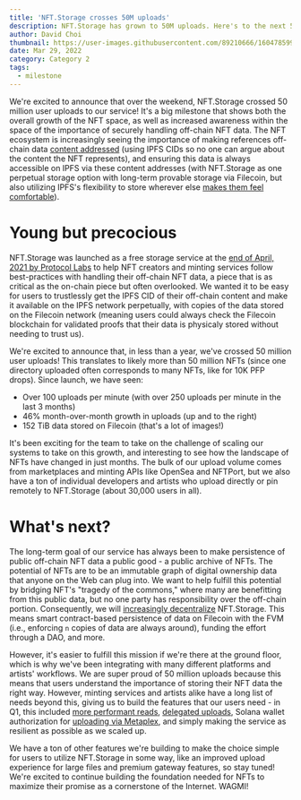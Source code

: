 ```yaml
---
title: 'NFT.Storage crosses 50M uploads'
description: NFT.Storage has grown to 50M uploads. Here's to the next 500M!
author: David Choi
thumbnail: https://user-images.githubusercontent.com/89210666/160478599-0de7cfdd-da01-4df5-a24d-12dcc01db259.png
date: Mar 29, 2022
category: Category 2
tags:
  - milestone
---
```


We're excited to announce that over the weekend, NFT.Storage crossed 50 million user uploads to our service! It's a big milestone that shows both the overall growth of the NFT space, as well as increased awareness within the space of the importance of securely handling off-chain NFT data. The NFT ecosystem is increasingly seeing the importance of making references off-chain data [content addressed](https://docs.ipfs.io/concepts/content-addressing/) (using IPFS CIDs so no one can argue about the content the NFT represents), and ensuring this data is always accessible on IPFS via these content addresses (with NFT.Storage as one perpetual storage option with long-term provable storage via Filecoin, but also utilizing IPFS's flexibility to store wherever else [makes them feel comfortable](https://nft.storage/blog/post/2021-12-14-storage-layer-maximalism/)).

# Young but precocious

NFT.Storage was launched as a free storage service at the [end of April, 2021 by Protocol Labs](https://filecoin.io/blog/posts/introducing-nft.storage-free-decentralized-storage-for-nfts/) to help NFT creators and minting services follow best-practices with handling their off-chain NFT data, a piece that is as critical as the on-chain piece but often overlooked. We wanted it to be easy for users to trustlessly get the IPFS CID of their off-chain content and make it available on the IPFS network perpetually, with copies of the data stored on the Filecoin network (meaning users could always check the Filecoin blockchain for validated proofs that their data is physicaly stored without needing to trust us).

We're excited to announce that, in less than a year, we've crossed 50 million user uploads! This translates to likely more than 50 million NFTs (since one directory uploaded often corresponds to many NFTs, like for 10K PFP drops). Since launch, we have seen:
- Over 100 uploads per minute (with over 250 uploads per minute in the last 3 months)
- 46% month-over-month growth in uploads (up and to the right)
- 152 TiB data stored on Filecoin (that's a lot of images!)

It's been exciting for the team to take on the challenge of scaling our systems to take on this growth, and interesting to see how the landscape of NFTs have changed in just months. The bulk of our upload volume comes from marketplaces and minting APIs like OpenSea and NFTPort, but we also have a ton of individual developers and artists who upload directly or pin remotely to NFT.Storage (about 30,000 users in all).

# What's next?

The long-term goal of our service has always been to make persistence of public off-chain NFT data a public good - a public archive of NFTs. The potential of NFTs are to be an immutable graph of digital ownership data that anyone on the Web can plug into. We want to help fulfill this potential by bridging NFT's "tragedy of the commons," where many are benefitting from this public data, but no one party has responsibility over the off-chain portion. Consequently, we will [increasingly decentralize](https://nft.storage/blog/post/2022-01-20-decentralizing-nft-storage/) NFT.Storage. This means smart contract-based persistence of data on Filecoin with the FVM (i.e., enforcing `n` copies of data are always around), funding the effort through a DAO, and more.

However, it's easier to fulfill this mission if we're there at the ground floor, which is why we've been integrating with many different platforms and artists' workflows. We are super proud of 50 million uploads because this means that users understand the importance of storing their NFT data the right way. However, minting services and artists alike have a long list of needs beyond this, giving us to build the features that our users need - in Q1, this included [more performant reads](https://nft.storage/docs/concepts/gateways/), [delegated uploads](https://github.com/nftstorage/ucan.storage), Solana wallet authorization for [uploading via Metaplex](https://nft.storage/docs/how-to/mint-solana/), and simply making the service as resilient as possible as we scaled up.

We have a ton of other features we're building to make the choice simple for users to utilize NFT.Storage in some way, like an improved upload experience for large files and premium gateway features, so stay tuned! We're excited to continue building the foundation needed for NFTs to maximize their promise as a cornerstone of the Internet. WAGMI!

